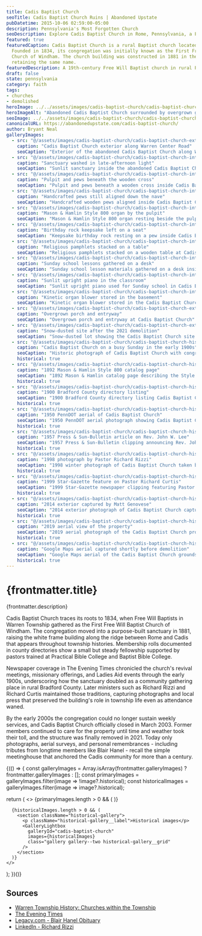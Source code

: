 ```yaml
---
title: Cadis Baptist Church
seoTitle: Cadis Baptist Church Ruins | Abandoned Upstate
pubDatetime: 2015-10-06 02:59:00-05:00
description: Pennsylvania's Most Forgotten Church
seoDescription: Explore Cadis Baptist Church in Rome, Pennsylvania, a Free Will Baptist landmark from 1834 now weathering away in the Endless Mountains.
featured: true
featuredCaption: Cadis Baptist Church is a rural Baptist church located in Rome, Pennsylvania.
  Founded in 1834, its congregation was initially known as the First Free Will Baptist
  Church of Windham. The church building was constructed in 1881 in the town of Mecca,
  retaining the same name.
featuredDescription: A 19th-century Free Will Baptist church in rural Pennsylvania preserved in photographs before demolition.
draft: false
state: pennsylvania
category: faith
tags:
- churches
- demolished
heroImage: ../../assets/images/cadis-baptist-church/cadis-baptist-church-exterior-baptist-church.jpg
heroImageAlt: "Abandoned Cadis Baptist Church surrounded by overgrown grass in Rome, Pennsylvania"
seoImage: ../../assets/images/cadis-baptist-church/cadis-baptist-church-interior-pulpit-pews-.jpg
canonicalURL: https://abandonedupstate.com/cadis-baptist-church/
author: Bryant Neal
galleryImages:
  - src: "@/assets/images/cadis-baptist-church/cadis-baptist-church-exterior-baptist-church.jpg"
    caption: "Cadis Baptist Church exterior along Warren Center Road"
    seoCaption: "Exterior of the abandoned Cadis Baptist Church along Warren Center Road"
  - src: "@/assets/images/cadis-baptist-church/cadis-baptist-church-interior-wide.jpg"
    caption: "Sanctuary washed in late-afternoon light"
    seoCaption: "Sunlit sanctuary inside the abandoned Cadis Baptist Church"
  - src: "@/assets/images/cadis-baptist-church/cadis-baptist-church-interior-pulpit-pews-.jpg"
    caption: "Pulpit and pews beneath the wooden cross"
    seoCaption: "Pulpit and pews beneath a wooden cross inside Cadis Baptist Church"
  - src: "@/assets/images/cadis-baptist-church/cadis-baptist-church-interior-pews.jpg"
    caption: "Handcrafted pews still aligned down the nave"
    seoCaption: "Handcrafted wooden pews aligned inside Cadis Baptist Church"
  - src: "@/assets/images/cadis-baptist-church/cadis-baptist-church-interior-organ.jpg"
    caption: "Mason & Hamlin Style 800 organ by the pulpit"
    seoCaption: "Mason & Hamlin Style 800 organ resting beside the pulpit"
  - src: "@/assets/images/cadis-baptist-church/cadis-baptist-church-interior-birthday-rock.jpg"
    caption: "Birthday rock keepsake left on a seat"
    seoCaption: "Keepsake birthday rock resting on a pew inside Cadis Baptist Church"
  - src: "@/assets/images/cadis-baptist-church/cadis-baptist-church-interior-religious-pamphlets.jpg"
    caption: "Religious pamphlets stacked on a table"
    seoCaption: "Religious pamphlets stacked on a wooden table at Cadis Baptist Church"
  - src: "@/assets/images/cadis-baptist-church/cadis-baptist-church-interior-sunday-school.jpg"
    caption: "Sunday school lessons gathered on a desk"
    seoCaption: "Sunday school lesson materials gathered on a desk inside Cadis Baptist Church"
  - src: "@/assets/images/cadis-baptist-church/cadis-baptist-church-interior-sunday-school-piano.jpg"
    caption: "Sunlit upright piano in the classroom"
    seoCaption: "Sunlit upright piano used for Sunday school in Cadis Baptist Church"
  - src: "@/assets/images/cadis-baptist-church/cadis-baptist-church-interior-kinetic-organ-blower.jpg"
    caption: "Kinetic organ blower stored in the basement"
    seoCaption: "Kinetic organ blower stored in the Cadis Baptist Church basement"
  - src: "@/assets/images/cadis-baptist-church/cadis-baptist-church-exterior-overgrown-porch.jpg"
    caption: "Overgrown porch and entryway"
    seoCaption: "Overgrown porch and entryway at Cadis Baptist Church"
  - src: "@/assets/images/cadis-baptist-church/cadis-baptist-church-exterior-winter-2021-demolished.jpg"
    caption: "Snow-dusted site after the 2021 demolition"
    seoCaption: "Snow-dusted lot showing the Cadis Baptist Church site after demolition in 2021"
  - src: "@/assets/images/cadis-baptist-church/cadis-baptist-church-historic-date-unknown.jpg"
    caption: "Cadis Baptist Church on a busy Sunday in the early 1900s"
    seoCaption: "Historic photograph of Cadis Baptist Church with congregants and horse-drawn carriages"
    historical: true
  - src: "@/assets/images/cadis-baptist-church/cadis-baptist-church-historic-1892-mason-hamlin-catalog.jpg"
    caption: "1892 Mason & Hamlin Style 800 catalog page"
    seoCaption: "1892 Mason & Hamlin catalog page describing the Style 800 organ"
    historical: true
  - src: "@/assets/images/cadis-baptist-church/cadis-baptist-church-historic-1900-directory-bradford-county-pa-warren-township.jpg"
    caption: "1900 Bradford County directory listing"
    seoCaption: "1900 Bradford County directory listing Cadis Baptist Church and Rev. H. E. Mansfield"
    historical: true
  - src: "@/assets/images/cadis-baptist-church/cadis-baptist-church-historic-1950-aerial.jpg"
    caption: "1950 PennDOT aerial of Cadis Baptist Church"
    seoCaption: "1950 PennDOT aerial photograph showing Cadis Baptist Church"
    historical: true
  - src: "@/assets/images/cadis-baptist-church/cadis-baptist-church-historic-1957-newspaper-pastor-john-lee-cadis.jpg"
    caption: "1957 Press & Sun-Bulletin article on Rev. John W. Lee"
    seoCaption: "1957 Press & Sun-Bulletin clipping announcing Rev. John W. Lee at Cadis Baptist Church"
    historical: true
  - src: "@/assets/images/cadis-baptist-church/cadis-baptist-church-historic-1998-christmas-pastor-rich-rizzi.jpg"
    caption: "1998 photograph by Pastor Richard Rizzi"
    seoCaption: "1998 winter photograph of Cadis Baptist Church taken by Pastor Richard Rizzi"
    historical: true
  - src: "@/assets/images/cadis-baptist-church/cadis-baptist-church-historic-1999-newspaper-pastor-curtis.jpg"
    caption: "1999 Star-Gazette feature on Pastor Richard Curtis"
    seoCaption: "1999 Star-Gazette newspaper clipping featuring Pastor Richard Curtis of Cadis Baptist Church"
    historical: true
  - src: "@/assets/images/cadis-baptist-church/cadis-baptist-church-historic-2014-exterior-matt-genoves.jpg"
    caption: "2014 exterior captured by Matt Genovese"
    seoCaption: "2014 exterior photograph of Cadis Baptist Church captured by Matt Genovese"
    historical: true
  - src: "@/assets/images/cadis-baptist-church/cadis-baptist-church-historic-2019-aeriel.jpg"
    caption: "2019 aerial view of the property"
    seoCaption: "2019 aerial photograph of the Cadis Baptist Church property"
    historical: true
  - src: "@/assets/images/cadis-baptist-church/cadis-baptist-church-historic-google-maps.jpg"
    caption: "Google Maps aerial captured shortly before demolition"
    seoCaption: "Google Maps aerial of the Cadis Baptist Church grounds before demolition"
    historical: true
---
```



<VideoEmbed
  videoUrl="https://player.vimeo.com/video/1122315412?badge=0&autopause=0&player_id=0&app_id=58479"
  title="Cadis Baptist Church Walkthrough"
  thumbnail={abandonedCadisThumbnailImage}
  aspectRatio="2:1"
/>

# {frontmatter.title}
<p className="post-tagline" style={{ color: "#b9975c" }}>{frontmatter.description}</p>

Cadis Baptist Church traces its roots to 1834, when Free Will Baptists in Warren Township gathered as the First Free Will Baptist Church of Windham. The congregation moved into a purpose-built sanctuary in 1881, raising the white frame building along the ridge between Rome and Cadis that appears throughout township histories. Membership rolls documented in county directories show a small but steady fellowship supported by pastors trained at Practical Bible College and Baptist Bible College.

Newspaper coverage in The Evening Times chronicled the church's revival meetings, missionary offerings, and Ladies Aid events through the early 1900s, underscoring how the sanctuary doubled as a community gathering place in rural Bradford County. Later ministers such as Richard Rizzi and Richard Curtis maintained those traditions, capturing photographs and local press that preserved the building's role in township life even as attendance waned.

By the early 2000s the congregation could no longer sustain weekly services, and Cadis Baptist Church officially closed in March 2003. Former members continued to care for the property until time and weather took their toll, and the structure was finally removed in 2021. Today only photographs, aerial surveys, and personal remembrances - including tributes from longtime members like Blair Hanel - recall the simple meetinghouse that anchored the Cadis community for more than a century.

<div class="my-12"></div>

{(() => {
  const galleryImages = Array.isArray(frontmatter.galleryImages)
    ? frontmatter.galleryImages
    : [];
  const primaryImages = galleryImages.filter(image => !image?.historical);
  const historicalImages = galleryImages.filter(image => image?.historical);

  return (
    <>
      {primaryImages.length > 0 && (
        <GalleryLightbox
          galleryId="cadis-baptist-church"
          images={primaryImages}
        />
      )}

      {historicalImages.length > 0 && (
        <section className="historical-gallery">
          <p className="historical-gallery__label">Historical images</p>
          <GalleryLightbox
            galleryId="cadis-baptist-church"
            images={historicalImages}
            class="gallery gallery--two historical-gallery__grid"
          />
        </section>
      )}
    </>
  );
})()}

## Sources

- [Warren Township History: Churches within the Township](https://www.warrentwp.org/history/Churches%20within%20the%20Township.pdf)
- [The Evening Times](https://www.newspapers.com/article/121982066/the-evening-times/)
- [Legacy.com - Blair Hanel Obituary](https://www.legacy.com/us/obituaries/name/blair-hanel-obituary?id=38559120)
- [LinkedIn - Richard Rizzi](https://www.linkedin.com/in/richard-rizzi-b5566314)

<div class="my-12"></div>
